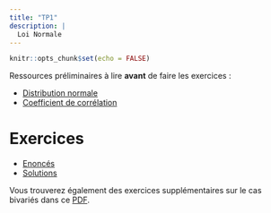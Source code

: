 ```yaml
---
title: "TP1"
description: |
  Loi Normale
---
```


```r
knitr::opts_chunk$set(echo = FALSE)
```

Ressources préliminaires à lire **avant** de faire les exercices :

- [Distribution normale](https://statsandr.com/blog/do-my-data-follow-a-normal-distribution-a-note-on-the-most-widely-used-distribution-and-how-to-test-for-normality-in-r/)
- [Coefficient de corrélation](https://statsandr.com/blog/correlation-coefficient-and-correlation-test-in-r/)

# Exercices

- [Enoncés](files/LESPO2102_TP5_enonce.pdf)
- [Solutions](files/LESPO2102_TP5_soletudiant.pdf)

Vous trouverez également des exercices supplémentaires sur le cas bivariés dans ce [PDF](files/exosupp.pdf).
